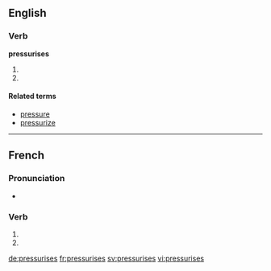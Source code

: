 {{also|pressurisés}}
==English==

===Verb===
'''pressurises'''

# {{third-person singular of|pressurise}}
# {{alternative spelling of|pressurizes}}

====Related terms====
* [[pressure]]
* [[pressurize]]

----

==French==

===Pronunciation===
* {{homophones|lang=fr|pressurise|pressurisent}}

===Verb===
{{fr-verb-form}}

# {{conjugation of|pressuriser||2|s|pres|ind|lang=fr}}
# {{conjugation of|pressuriser||2|s|pres|sub|lang=fr}}

[[de:pressurises]]
[[fr:pressurises]]
[[sv:pressurises]]
[[vi:pressurises]]